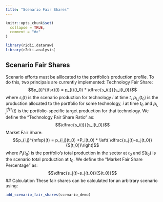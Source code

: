 ```yaml
---
title: "Scenario Fair Shares"
---
```


```r
knitr::opts_chunk$set(
  collapse = TRUE,
  comment = "#>"
)
```

```r
library(r2dii.dataraw)
library(r2dii.analysis)
```

## Scenario Fair Shares
Scenario efforts must be alllocated to the portfolio's production profile. To do this, two principals are currently implemented:
Technology Fair Share:
$$p_{i}^{tfsr}(t) = p_{i}(t_0) * \dfrac{s_i(t)}{s_i(t_0)}$$
where $s_i(t)$ is the scenario production for technology $i$ at time $t$, $p_{i,j}(t_0)$ is the production allocated to the portfolio for some technology, $i$ at time $t_0$ and $p_{i,j}^{tfsr}(t)$ is the portfolio-specific target production for that technology. 
We define the "Technology Fair Share Ratio" as:
$$\dfrac{s_i(t)}{s_i(t_0)}$$
Market Fair Share:
$$p_{i,j}^{mfsp}(t) = p_{i,j}(t_0) +P_i(t_0) * \left( \dfrac{s_j(t)-s_j(t_0)}{S(t_0)}\right)$$
where $P_i(t_0)$ is the portfolio's total production in the sector at $t_0$ and $S(t_0)$ is the scenario total production at $t_0$. 
We define the "Market Fair Share Percentage" as:
$$\dfrac{s_j(t)-s_j(t_0)}{S(t_0)}$$
## Calculation
These fair shares can be calculated for an arbitrary scenario using: 
```r
add_scenario_fair_shares(scenario_demo)
```
